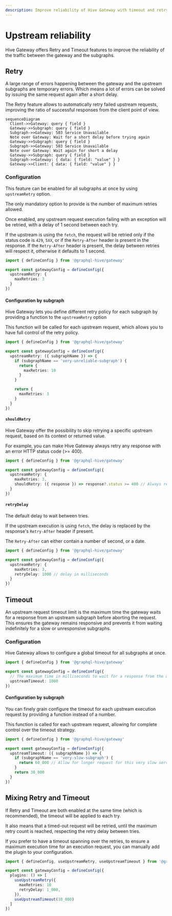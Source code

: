 ```yaml
---
description: Improve reliability of Hive Gateway with timeout and retry policy for upstream requests
---
```


# Upstream reliability

Hive Gateway offers Retry and Timeout features to improve the reliability of the traffic between the
gateway and the subgraphs.

## Retry

A large range of errors happening between the gateway and the upstream subgraphs are temporary
errors. Which means a lot of errors can be solved by issuing the same request again after a short
delay.

The Retry feature allows to automatically retry failed upstream requests, improving the ratio of
successful responses from the client point of view.

```mermaid
sequenceDiagram
  Client->>Gateway: query { field }
  Gateway->>Subgraph: query { field }
  Subgraph->>Gateway: 503 Service Unavailable
  Note over Gateway: Wait for a short delay before trying again
  Gateway->>Subgraph: query { field }
  Subgraph->>Gateway: 503 Service Unavailable
  Note over Gateway: Wait again for short a delay
  Gateway->>Subgraph: query { field }
  Subgraph->>Gateway: { data: { field: "value" } }
  Gateway->>Client: { data: { field: "value" } }
```

### Configuration

This feature can be enabled for all subgraphs at once by using `upstreamRetry` option.

The only mandatory option to provide is the number of maximum retries allowed.

Once enabled, any upstream request execution failing with an exception will be retried, with a delay
of 1 second between each try.

If the upstream is using the `fetch`, the request will be retried only if the status code is `429`,
`5XX`, or if the `Retry-After` header is present in the response. If the `Retry-After` header is
present, the delay between retries will respect it, otherwise it defaults to 1 second.

```ts filename="gateway.config.ts"
import { defineConfig } from '@graphql-hive/gateway'

export const gatewayConfig = defineConfig({
  upstreamRetry: {
    maxRetries: 3
  }
})
```

#### Configuration by subgraph

Hive Gateway lets you define different retry policy for each subgraph by providing a function to the
`upstreamRetry` option

This function will be called for each upstream request, which allows you to have full control of the
retry policy.

```ts filename="gateway.config.ts"
import { defineConfig } from '@graphql-hive/gateway'

export const gatewayConfig = defineConfig({
  upstreamRetry: ({ subgraphName }) => {
    if (subgraphName == 'very-unreliable-subgraph') {
      return {
        maxRetries: 10
      }
    }

    return {
      maxRetries: 3
    }
  }
})
```

#### `shouldRetry`

Hive Gateway offer the possibility to skip retrying a specific upstream request, based on its
context or returned value.

For example, you can make Hive Gateway always retry any response with an error HTTP status code (>=
400).

```ts filename="gateway.config.ts"
import { defineConfig } from '@graphql-hive/gateway'

export const gatewayConfig = defineConfig({
  upstreamRetry: {
    maxRetries: 3,
    shouldRetry: ({ response }) => response?.status >= 400 // Always retry any HTTP errors
  }
})
```

#### `retryDelay`

The default delay to wait between tries.

If the upstream execution is using `fetch`, the delay is replaced by the response's `Retry-After`
header if present.

The `Retry-After` can either contain a number of second, or a date.

```ts filename="gateway.config.ts"
import { defineConfig } from '@graphql-hive/gateway'

export const gatewayConfig = defineConfig({
  upstreamRetry: {
    maxRetries: 3,
    retryDelay: 1000 // delay in milliseconds
  }
})
```

## Timeout

An upstream request timeout limit is the maximum time the gateway waits for a response from an
upstream subgraph before aborting the request. This ensures the gateway remains responsive and
prevents it from waiting indefinitely for a slow or unresponsive subgraphs.

### Configuration

Hive Gateway allows to configure a global timeout for all subgraphs at once.

```ts filename="gateway.config.ts"
import { defineConfig } from '@graphql-hive/gateway'

export const gatewayConfig = defineConfig({
  // The maximum time in milliseconds to wait for a response from the upstream.
  upstreamTimeout: 1000
})
```

#### Configuration by subgraph

You can finely grain configure the timeout for each upstream execution request by providing a
function instead of a number.

This function is called for each upstream request, allowing for complete control over the timeout
strategy.

```ts filename="gateway.config.ts"
import { defineConfig } from '@graphql-hive/gateway'

export const gatewayConfig = defineConfig({
  upstreamTimeout: ({ subgraphName }) => {
    if (subgraphName == 'very-slow-subgraph') {
      return 60_000 // Allow for longer request for this very slow server
    }
    return 30_000
  }
})
```

## Mixing Retry and Timeout

If Retry and Timeout are both enabled at the same time (which is recommended), the timeout will be
applied to each try.

It also means that a timed-out request will be retried, until the maximum retry count is reached,
respecting the retry delay between tries.

If you prefer to have a timeout spanning over the retries, to ensure a maximum execution time for an
execution request, you can manually add the plugin to your configuration.

```ts filename="gateway.config.ts"
import { defineConfig, useUpstreamRetry, useUpstreamTimeout } from '@graphql-hive/gateway'

export const gatewayConfig = defineConfig({
  plugins: () => [
    useUpstreamRetry({
      maxRetries: 10
      retryDelay: 1_000,
    }),
    useUpstreamTimeout(10_000)
  ]
})
```
